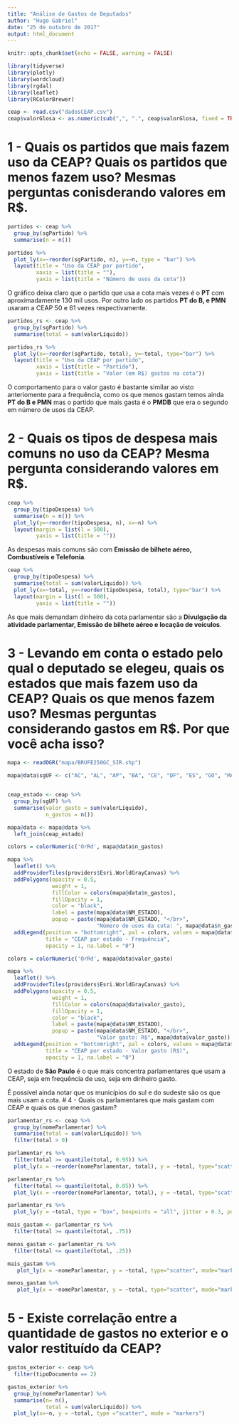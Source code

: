 ```yaml
---
title: "Análise de Gastos de Deputados"
author: "Hugo Gabriel"
date: "25 de outubro de 2017"
output: html_document
---
```


```r
knitr::opts_chunk$set(echo = FALSE, warning = FALSE)

library(tidyverse)
library(plotly)
library(wordcloud)
library(rgdal)
library(leaflet)
library(RColorBrewer)
```

```r
ceap <- read.csv("dadosCEAP.csv")
ceap$valorGlosa <- as.numeric(sub(",", ".", ceap$valorGlosa, fixed = TRUE)) 
```

# 1 - Quais os partidos que mais fazem uso da CEAP? Quais os partidos que menos fazem uso? Mesmas perguntas conisderando valores em R$.

```r
partidos <- ceap %>%
  group_by(sgPartido) %>%
  summarise(n = n())

partidos %>%
  plot_ly(x=~reorder(sgPartido, n), y=~n, type = "bar") %>%
  layout(title = "Uso da CEAP por partido",
         xaxis = list(title = ""),
         yaxis = list(title = "Número de usos da cota"))

```

O gráfico deixa claro que o partido que usa a cota mais vezes é o __PT__ com aproximadamente 130 mil usos. Por outro lado os partidos __PT do B, e PMN__ usaram a CEAP 50 e 61 vezes respectivamente.

```r
partidos_rs <- ceap %>%
  group_by(sgPartido) %>%
  summarise(total = sum(valorLíquido))

partidos_rs %>%
  plot_ly(x=~reorder(sgPartido, total), y=~total, type="bar") %>%
  layout(title = "Uso da CEAP por partido",
         xaxis = list(title = "Partido"),
         yaxis = list(title = "Valor (em R$) gastos na cota")) 
```

O comportamento para o valor gasto é bastante similar ao visto anteriomente para a frequência, como os que menos gastam temos ainda __PT do B e PMN__ mas o partido que mais gasta é o __PMDB__ que era o segundo em número de usos da CEAP.

# 2 - Quais os tipos de despesa mais comuns no uso da CEAP? Mesma pergunta considerando valores em R$.

```r
ceap %>%
  group_by(tipoDespesa) %>%
  summarise(n = n()) %>%
  plot_ly(y=~reorder(tipoDespesa, n), x=~n) %>%
  layout(margin = list(l = 500),
         yaxis = list(title = ""))

```

As despesas mais comuns são com __Emissão de bilhete aéreo, Combustíveis e Telefonia__.

```r
ceap %>%
  group_by(tipoDespesa) %>%
  summarise(total = sum(valorLíquido)) %>%
  plot_ly(x=~total, y=~reorder(tipoDespesa, total), type="bar") %>%
  layout(margin = list(l = 500),
         yaxis = list(title = ""))

```

As que mais demandam dinheiro da cota parlamentar são a __Divulgação da atividade parlamentar, Emissão de bilhete aéreo e locação de veículos__.

# 3 - Levando em conta o estado pelo qual o deputado se elegeu, quais os estados que mais fazem uso da CEAP? Quais os que menos fazem uso? Mesmas perguntas considerando gastos em R$. Por que você acha isso?

```r

mapa <- readOGR("mapa/BRUFE250GC_SIR.shp")

mapa@data$sgUF <- c("AC", "AL", "AP", "BA", "CE", "DF", "ES", "GO", "MA", "MT", "MS", "MG", "PA", "PB", "PE", "PI", "RJ", "RN", "RS", "RR", "SC", "SP", "SE", "TO", "PR", "RO", "AM")


ceap_estado <- ceap %>%
  group_by(sgUF) %>%
  summarise(valor_gasto = sum(valorLíquido),
            n_gastos = n())

mapa@data <- mapa@data %>%
  left_join(ceap_estado)
```


```r
colors = colorNumeric('OrRd', mapa@data$n_gastos)

mapa %>%
  leaflet() %>%
  addProviderTiles(providers$Esri.WorldGrayCanvas) %>%
  addPolygons(opacity = 0.5,
              weight = 1,
              fillColor = colors(mapa@data$n_gastos),
              fillOpacity = 1,
              color = "black",
              label = paste(mapa@data$NM_ESTADO),
              popup = paste(mapa@data$NM_ESTADO, "</br>",
                            "Número de usos da cota: ", mapa@data$n_gastos)) %>%
  addLegend(position = "bottomright", pal = colors, values = mapa@data$n_gastos,
            title = "CEAP por estado - Frequência",
            opacity = 1, na.label = "0")
```

```r
colors = colorNumeric('OrRd', mapa@data$valor_gasto)

mapa %>%
  leaflet() %>%
  addProviderTiles(providers$Esri.WorldGrayCanvas) %>%
  addPolygons(opacity = 0.5,
              weight = 1,
              fillColor = colors(mapa@data$valor_gasto),
              fillOpacity = 1,
              color = "black",
              label = paste(mapa@data$NM_ESTADO),
              popup = paste(mapa@data$NM_ESTADO, "</br>",
                            "Valor gasto: R$", mapa@data$valor_gasto)) %>%
  addLegend(position = "bottomright", pal = colors, values = mapa@data$valor_gasto,
            title = "CEAP por estado - Valor gasto (R$)",
            opacity = 1, na.label = "0")
```

O estado de __São Paulo__ é o que mais concentra parlamentares que usam a CEAP, seja em frequência de uso, seja em dinheiro gasto.

É possível ainda notar que os municípios do sul e do sudeste são os que mais usam a cota.
# 4 - Quais os parlamentares que mais gastam com CEAP e quais os que menos gastam?

```r
parlamentar_rs <- ceap %>%
  group_by(nomeParlamentar) %>%
  summarise(total = sum(valorLíquido)) %>%
  filter(total > 0) 

parlamentar_rs %>%
  filter(total >= quantile(total, 0.95)) %>%
  plot_ly(x = ~reorder(nomeParlamentar, total), y = ~total, type="scatter", mode="markers")

parlamentar_rs %>%
  filter(total <= quantile(total, 0.05)) %>%
  plot_ly(x = ~reorder(nomeParlamentar, total), y = ~total, type="scatter", mode="markers")

parlamentar_rs %>%
  plot_ly(y = ~total, type = "box", boxpoints = "all", jitter = 0.3, pointpos = 0)

mais_gastam <- parlamentar_rs %>%
  filter(total >= quantile(total, .75))

menos_gastam <- parlamentar_rs %>%
  filter(total <= quantile(total, .25))

mais_gastam %>%
   plot_ly(x = ~nomeParlamentar, y = ~total, type="scatter", mode="markers")

menos_gastam %>%
   plot_ly(x = ~nomeParlamentar, y = ~total, type="scatter", mode="markers")

```

# 5 - Existe correlação entre a quantidade de gastos no exterior e o valor restituído da CEAP? 

```r
gastos_exterior <- ceap %>%
  filter(tipoDocumento == 2)

gastos_exterior %>%
  group_by(nomeParlamentar) %>%
  summarise(n= n(),
            total = sum(valorLíquido)) %>%
  plot_ly(x=~n, y = ~total, type ="scatter", mode = "markers")

```

